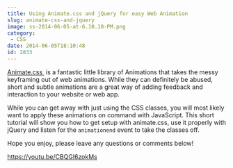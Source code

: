 ```yaml
---
title: Using Animate.css and jQuery for easy Web Animation
slug: animate-css-and-jquery
image: ss-2014-06-05-at-6.10.10-PM.png
category:
 - CSS
date: 2014-06-05T18:10:48
id: 2833
---
```


<a href="http://daneden.github.io/animate.css/" target="_blank">Animate.css </a> is a fantastic little library of Animations that takes the messy keyframing out of web animations. While they can definitely be abused, short and subtle animations are a great way of adding feedback and interaction to your website or web app.

While you can get away with just using the CSS classes, you will most likely want to apply these animations on command with JavaScript. This short tutorial will show you how to get setup with animate.css, use it properly with jQuery and listen for the `animationend` event to take the classes off.

Hope you enjoy, please leave any questions or comments below!

https://youtu.be/CBQGl6zokMs
